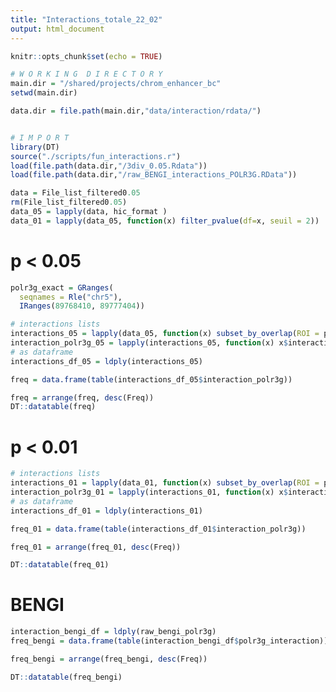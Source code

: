 ```yaml
---
title: "Interactions_totale_22_02"
output: html_document
---
```


```r
knitr::opts_chunk$set(echo = TRUE)
```


```r
# W O R K I N G  D I R E C T O R Y
main.dir = "/shared/projects/chrom_enhancer_bc"
setwd(main.dir)

data.dir = file.path(main.dir,"data/interaction/rdata/")


# I M P O R T
library(DT)
source("./scripts/fun_interactions.r")
load(file.path(data.dir,"/3div_0.05.Rdata"))
load(file.path(data.dir,"/raw_BENGI_interactions_POLR3G.RData"))

data = File_list_filtered0.05
rm(File_list_filtered0.05)
data_05 = lapply(data, hic_format )
data_01 = lapply(data_05, function(x) filter_pvalue(df=x, seuil = 2))
```

# p < 0.05

```r
polr3g_exact = GRanges(
  seqnames = Rle("chr5"),
  IRanges(89768410, 89777404))

# interactions lists 
interactions_05 = lapply(data_05, function(x) subset_by_overlap(ROI = polr3g_exact, df = x))
interaction_polr3g_05 = lapply(interactions_05, function(x) x$interaction_polr3g)
# as dataframe
interactions_df_05 = ldply(interactions_05)

freq = data.frame(table(interactions_df_05$interaction_polr3g))

freq = arrange(freq, desc(Freq))
DT::datatable(freq)
```

# p < 0.01

```r

# interactions lists 
interactions_01 = lapply(data_01, function(x) subset_by_overlap(ROI = polr3g_exact, df = x))
interaction_polr3g_01 = lapply(interactions_01, function(x) x$interaction_polr3g)
# as dataframe
interactions_df_01 = ldply(interactions_01)

freq_01 = data.frame(table(interactions_df_01$interaction_polr3g))

freq_01 = arrange(freq_01, desc(Freq))

DT::datatable(freq_01)

```


# BENGI

```r
interaction_bengi_df = ldply(raw_bengi_polr3g)
freq_bengi = data.frame(table(interaction_bengi_df$polr3g_interaction))

freq_bengi = arrange(freq_bengi, desc(Freq))

DT::datatable(freq_bengi)

```